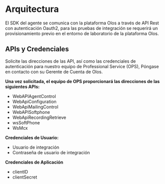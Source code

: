# Arquitectura

El SDK del agente se comunica con la plataforma Olos a través de API Rest con autenticación Oauth2, para las pruebas de integración
se requerirá un provisionamiento previo en el entorno de laboratorio de la plataforma Olos.

## APIs y Credenciales

Solicite las direcciones de las API, así como las credenciales de autenticación para nuestro equipo de Professional Service (OPS), Póngase en contacto con su Gerente de Cuenta de Olos.

**Una vez solicitada, el equipo de OPS proporcionará las direcciones de las siguientes APIs:**

- WebAPIAgentControl
- WebApiConfiguration
- WebApiMailingControl
- WebAPISoftphone
- WebApiRecordingRetrieve
- wsSoftPhone
- WsMcx

**Credenciales de Usuario:**

- Usuario de integración
- Contraseña de usuario de integración

**Credenciales de Aplicación**

- clientID
- clientSecret
